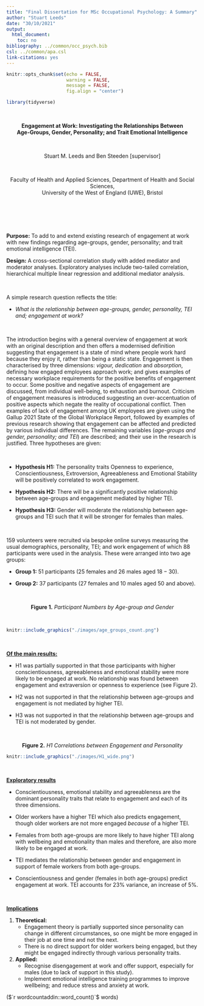 ```yaml
---
title: "Final Dissertation for MSc Occupational Psychology: A Summary"
author: "Stuart Leeds"
date: "30/10/2021"
output:
  html_document:
    toc: no
bibliography: ../common/occ_psych.bib
csl: ../common/apa.csl
link-citations: yes
---
```


```r
knitr::opts_chunk$set(echo = FALSE,
                      warning = FALSE,
                      message = FALSE,
                      fig.align = "center")

```

```r
library(tidyverse)

```


<br>

<center>__Engagement at Work: Investigating the Relationships Between  
Age-Groups, Gender, Personality; and Trait Emotional Intelligence__

<br>

Stuart M. Leeds and Ben Steeden [supervisor]

<br>

Faculty of Health and Applied Sciences, Department of Health and Social
Sciences,  
University of the West of England (UWE), Bristol</center>

<br>
<br>
<br>
<br>

__Purpose:__ To add to and extend existing research of engagement at work with new findings regarding age-groups, gender, personality; and trait emotional intelligence (TEI). 

__Design:__ A cross-sectional correlation study with added mediator and moderator analyses. Exploratory analyses include two-tailed correlation, hierarchical multiple linear regression and additional mediator analysis. 

<br>

A simple research question reflects the title:

  - *What is the relationship between age-groups, gender, personality, TEI and;
    engagement at work?*

<br>

The introduction begins with a general overview of engagement at work with an
original description and then offers a modernised definition suggesting that
engagement is a state of mind where people work hard because they enjoy it,
rather than being a static state. Engagement is then characterised by three
dimensions: *vigour, dedication* and *absorption*, defining how engaged
employees approach work; and gives examples of necessary workplace requirements
for the positive benefits of engagement to occur. Some positive and negative
aspects of engagement are discussed, from individual well-being, to exhaustion
and burnout. Criticism of engagement measures is introduced suggesting an
over-accentuation of positive aspects which negate the reality of occupational
conflict. Then examples of lack of engagement among UK employees are given using
the Gallup 2021 State of the Global Workplace Report, followed by examples of
previous research showing that engagement can be affected and predicted by
various individual differences. The remaining variables (*age-groups and gender,
personality; and TEI*) are described; and their use in the research is justified.
Three hypotheses are given:

<br>

  - **Hypothesis H1:** The personality traits Openness to experience,
    Conscientiousness, Extroversion, Agreeableness and Emotional Stability will
    be positively correlated to work engagement.

  - **Hypothesis H2:** There will be a significantly positive relationship
    between age-groups and engagement mediated by higher TEI.
 
  - **Hypothesis H3:** Gender will moderate the relationship between age-groups
    and TEI such that it will be stronger for females than males.

<br>

$159$ volunteers were recruited via bespoke online surveys measuring the usual
demographics, personality, TEI; and work engagement of which $88$ participants
were used in the analysis. These were arranged into two age groups: 

* __Group 1:__ $51$ participants ($25$ females and $26$ males aged $18-30$).

* __Group 2:__ $37$ participants ($27$ females and $10$ males aged $50$ and above). 

<br>

<center>**Figure 1.** *Participant Numbers by Age-group and Gender*</center>

<br>

```r
knitr::include_graphics("./images/age_groups_count.png")
```

<br>

<u>__Of the main results:__</u>

  - H1 was partially supported in that those participants with higher
    conscientiousness, agreeableness and emotional stability were more likely to
    be engaged at work. No relationship was found between engagement and
    extraversion or openness to experience (see Figure 2).

  - H2 was not supported in that the relationship between age-groups and
    engagement is not mediated by higher TEI.

  - H3 was not supported in that the relationship between age-groups and TEI is
    not moderated by gender.

<br>

<center>**Figure 2.** *H1 Correlations between Engagement and Personality*</center>

``` r
knitr::include_graphics("./images/H1_wide.png")
```

<br>

<u>__Exploratory results__</u>

  - Conscientiousness, emotional stability and agreeableness are the dominant
    personality traits that relate to engagement and each of its three
    dimensions.

  - Older workers have a higher TEI which also predicts engagement, though older
    workers are not more engaged *because* of a higher TEI.

  - Females from both age-groups are more likely to have higher TEI along with
    wellbeing and emotionality than males and therefore, are also more likely to
    be engaged at work.

  - TEI mediates the relationship between gender and engagement in support of
    female workers from both age-groups.

  - Conscientiousness and gender (females in both age-groups) predict engagement
    at work. TEI accounts for $23\%$ variance, an increase of $5\%$.

<br>

<u>__Implications__</u>

1.  **Theoretical:**
      - Engagement theory is partially supported since personality can change in
        different circumstances, so one might be more engaged in their job at
        one time and not the next.
      - There is no direct support for older workers being engaged, but they
        might be engaged indirectly through various personality traits.

2.  **Applied:**
      - Recognise disengagement at work and offer support, especially for males
        (due to lack of support in this study).
      - Implement emotional intelligence training programmes to improve
        wellbeing; and reduce stress and anxiety at work.


($`r wordcountaddin::word_count()`$ words)

<br>